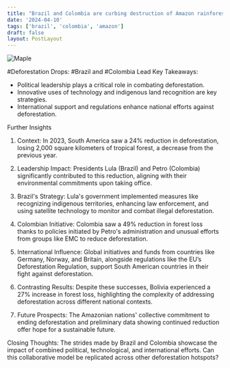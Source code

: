 ```yaml
---
title: "Brazil and Colombia are curbing destruction of Amazon rainforest"
date: '2024-04-10'
tags: ['brazil', 'colombia', 'amazon']
draft: false
layout: PostLayout
---
```


<div className="flex justify-center">
<div className="my-1 w-full px-2 xl:my-1 xl:w-1/2 xl:px-2">
    <img src="https://willpolesa.pythonanywhere.com/static/podcast_thumbnails/thumbnailreceTTTQXO5MVHEXI.jpg" alt="Maple" className="mx-auto h-58 w-auto" />
</div>
</div>

#Deforestation Drops: #Brazil and #Colombia Lead
Key Takeaways:
- Political leadership plays a critical role in combating deforestation.
- Innovative uses of technology and indigenous land recognition are key strategies.
- International support and regulations enhance national efforts against deforestation.

Further Insights
1. Context:
In 2023, South America saw a 24% reduction in deforestation, losing 2,000 square kilometers of tropical forest, a decrease from the previous year.

2. Leadership Impact:
Presidents Lula (Brazil) and Petro (Colombia) significantly contributed to this reduction, aligning with their environmental commitments upon taking office.

3. Brazil's Strategy:
Lula's government implemented measures like recognizing indigenous territories, enhancing law enforcement, and using satellite technology to monitor and combat illegal deforestation.

4. Colombian Initiative:
Colombia saw a 49% reduction in forest loss thanks to policies initiated by Petro's administration and unusual efforts from groups like EMC to reduce deforestation.

5. International Influence:
Global initiatives and funds from countries like Germany, Norway, and Britain, alongside regulations like the EU’s Deforestation Regulation, support South American countries in their fight against deforestation.

6. Contrasting Results:
Despite these successes, Bolivia experienced a 27% increase in forest loss, highlighting the complexity of addressing deforestation across different national contexts.

7. Future Prospects:
The Amazonian nations' collective commitment to ending deforestation and preliminary data showing continued reduction offer hope for a sustainable future.

Closing Thoughts:
The strides made by Brazil and Colombia showcase the impact of combined political, technological, and international efforts. Can this collaborative model be replicated across other deforestation hotspots?
